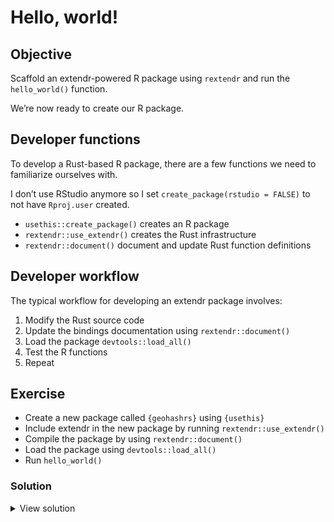 # Hello, world!

::: callout-tip
## Objective

Scaffold an extendr-powered R package using `rextendr` and run the `hello_world()` function.
:::

We're now ready to create our R package.


## Developer functions

To develop a Rust-based R package, there are a few functions we need to familiarize ourselves with.

::: aside
I don't use RStudio anymore so I set `create_package(rstudio = FALSE)` to not have `Rproj.user` created.
:::

- `usethis::create_package()` creates an R package
- `rextendr::use_extendr()` creates the Rust infrastructure
- `rextendr::document()` document and update Rust function definitions


## Developer workflow

The typical workflow for developing an extendr package involves:

1. Modify the Rust source code
2. Update the bindings documentation using `rextendr::document()`
3. Load the package `devtools::load_all()`
4. Test the R functions
5. Repeat


## Exercise

- Create a new package called `{geohashrs}` using `{usethis}`
- Include extendr in the new package by running `rextendr::use_extendr()`
- Compile the package by using `rextendr::document()`
- Load the package using `devtools::load_all()`
- Run `hello_world()`

### Solution

<details>
    <summary>View solution</summary>

```r
usethis::create_package("geohashrs")
# creates a file for package wide annotations, 
# such as loading native code
usethis::use_package_doc()
# in the newly created package
library(rextendr)

# add extendr scaffolding
use_extendr()

# compile and document the Rust functions
document()

# load the R package
devtools::load_all()

# run the hello_world()!
hello_world()
```


</details>
